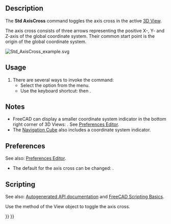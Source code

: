 <languages/>

{{Docnav
|[[Std_ViewFullscreen|ViewFullscreen]]
|[[Std_ToggleClipPlane|ToggleClipPlane]]
|[[Std_View_Menu|Std View Menu]]
|IconL=Std_ViewFullscreen.svg
|IconR=Std_ToggleClipPlane.svg
|IconC=Freecad.svg
}}

{{GuiCommand
|Name=Std AxisCross
|MenuLocation=View → Toggle Axis Cross
|Workbenches=All
|Shortcut={{KEY|A}} {{KEY|C}}
}}

==Description==

The '''Std AxisCross''' command toggles the axis cross in the active [[3D_View|3D View]].

The axis cross consists of three arrows representing the positive X-, Y- and Z-axis of the global coordinate system. Their common start point is the origin of the global coordinate system.

[[Image:Std_AxisCross_example.svg]]
{{Caption|The axis cross (the letters are not part of the axis cross)}}

==Usage==

# There are several ways to invoke the command:
#* Select the {{MenuCommand|View → [[Image:Std_AxisCross.svg|16px]] Toggle Axis Cross}} option from the menu.
#* Use the keyboard shortcut: {{KEY|A}} then {{KEY|C}}.

==Notes==

* FreeCAD can display a smaller coordinate system indicator in the bottom right corner of 3D Views: {{MenuCommand|Edit → Preferences → Display → 3D View → Show coordinate system in the corner}}. See [[Preferences_Editor#3D_View|Preferences Editor]].
* The [[Navigation_Cube|Navigation Cube]] also includes a coordinate system indicator.

==Preferences==

See also: [[Preferences_Editor|Preferences Editor]].

* The default for the axis cross can be changed: {{MenuCommand|Edit → Preferences → Display → 3D View → Show axis cross by default}}.

==Scripting==

See also: [https://freecad.github.io/SourceDoc/ Autogenerated API documentation] and [[FreeCAD_Scripting_Basics|FreeCAD Scripting Basics]].

Use the {{incode|setAxisCross}} method of the View object to toggle the axis cross.

{{Code|code=
import FreeCADGui

view = FreeCADGui.ActiveDocument.ActiveView
view.setAxisCross(True)
view.hasAxisCross()
}}


{{Docnav
|[[Std_ViewFullscreen|ViewFullscreen]]
|[[Std_ToggleClipPlane|ToggleClipPlane]]
|[[Std_View_Menu|Std View Menu]]
|IconL=Std_ViewFullscreen.svg
|IconR=Std_ToggleClipPlane.svg
|IconC=Freecad.svg
}}

{{Std_Base_navi{{#translation:}}}}
{{Userdocnavi{{#translation:}}}}